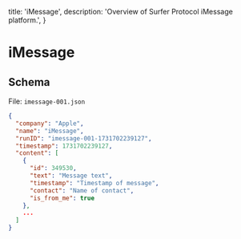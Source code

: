   title: 'iMessage',
  description:
    'Overview of Surfer Protocol iMessage platform.',
}

# iMessage

## Schema

File: `imessage-001.json`

```json
{
  "company": "Apple",
  "name": "iMessage",
  "runID": "imessage-001-1731702239127",
  "timestamp": 1731702239127,
  "content": [
    {
      "id": 349530,
      "text": "Message text",
      "timestamp": "Timestamp of message",
      "contact": "Name of contact",
      "is_from_me": true
    },
    ...
  ]
}
```
